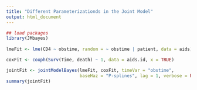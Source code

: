```yaml
---
title: "Different Parameterizationds in the Joint Model"
output: html_document
---
```



```r
## load packages
library(JMbayes)
    
lmeFit <- lme(CD4 ~ obstime, random = ~ obstime | patient, data = aids)

coxFit <- coxph(Surv(Time, death) ~ 1, data = aids.id, x = TRUE)

jointFit <- jointModelBayes(lmeFit, coxFit, timeVar = "obstime",
                            baseHaz = "P-splines", lag = 1, verbose = FALSE)
summary(jointFit)
```
